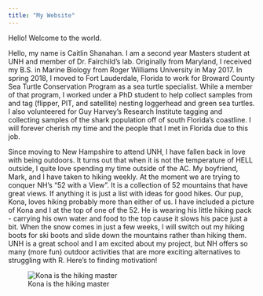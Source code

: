 ```yaml
---
title: "My Website"
---
```

    
Hello! Welcome to the world.

Hello, my name is Caitlin Shanahan. I am a second year Masters student at UNH and member of Dr. Fairchild's lab. Originally from Maryland, I received my B.S. in Marine Biology from Roger Williams University in May 2017. In spring 2018, I moved to Fort Lauderdale, Florida to work for Broward County Sea Turtle Conservation Program as a sea turtle specialist. While a member of that program, I worked under a PhD student to help collect samples from and tag (flipper, PIT, and satellite) nesting loggerhead and green sea turtles. I also volunteered for Guy Harvey's Research Institute tagging and collecting samples of the shark population off of south Florida's coastline. I will forever cherish my time and the people that I met in Florida due to this job. 

Since moving to New Hampshire to attend UNH, I have fallen back in love with being outdoors. It turns out that when it is not the temperature of HELL outside, I quite love spending my time outside of the AC. My boyfriend, Mark, and I have taken to hiking weekly. At the moment we are trying to conquer NH's "52 with a View". It is a collection of 52 mountains that have great views. If anything it is just a list with ideas for good hikes. Our pup, Kona, loves hiking probably more than either of us. I have included a picture of Kona and I at the top of one of the 52. He is wearing his little hiking pack - carrying his own water and food to the top cause it slows his pace just a bit. When the snow comes in just a few weeks, I will switch out my hiking boots for ski boots and slide down the mountains rather than  hiking them. UNH is a great school and I am excited about my project, but NH offers so many (more fun) outdoor activities that are more exciting alternatives to struggling with R. Here's to finding motivation!

![Kona is the hiking master](C:\\Users\\cshan\\Desktop\\UNH\\Fall 21\\Hike with Kona.jpg)